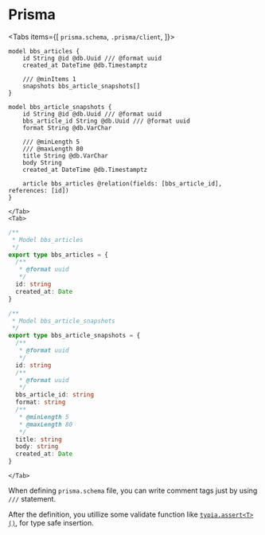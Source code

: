 
# Prisma
<Tabs items={[
    <code>prisma.schema</code>, 
    <code>.prisma/client</code>,
]}>
    <Tab>
```prisma copy filename="prisma.schema" showLineNumbers {2, 10, 11, 14-15}
model bbs_articles {
    id String @id @db.Uuid /// @format uuid
    created_at DateTime @db.Timestamptz

    /// @minItems 1
    snapshots bbs_article_snapshots[]
}

model bbs_article_snapshots {
    id String @id @db.Uuid /// @format uuid
    bbs_article_id String @db.Uuid /// @format uuid
    format String @db.VarChar

    /// @minLength 5
    /// @maxLength 80
    title String @db.VarChar
    body String
    created_at DateTime @db.Timestamptz

    article bbs_articles @relation(fields: [bbs_article_id], references: [id])
}
```
    </Tab>
    <Tab>
```typescript filename=".prisma/client" showLineNumbers {6, 17, 21, 26-27}
/**
 * Model bbs_articles
 */
export type bbs_articles = {
  /**
   * @format uuid
   */
  id: string
  created_at: Date
}

/**
 * Model bbs_article_snapshots
 */
export type bbs_article_snapshots = {
  /**
   * @format uuid
   */
  id: string
  /**
   * @format uuid
   */
  bbs_article_id: string
  format: string
  /**
   * @minLength 5
   * @maxLength 80
   */
  title: string
  body: string
  created_at: Date
}
```
    </Tab>
</Tabs>

When defining `prisma.schema` file, you can write comment tags just by using `///` statement.

After the definition, you utillize some validate function like [`typia.assert<T>()`](/docs/validators/assert), for type safe insertion.